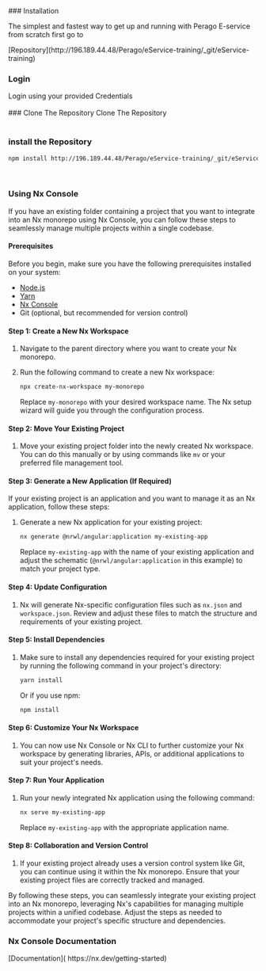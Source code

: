  
<Steps>
### Installation
 
The simplest and fastest way to get up and running with Perago E-service from scratch 
first go to

 
<Callout type="info" emoji="ℹ️">
 [Repository](http://196.189.44.48/Perago/eService-training/_git/eService-training) 
</Callout>
 
###  Login
 
<Callout type="default" >
  Login using your provided Credentials
</Callout>
<br /><br />

<Images />
### Clone The Repository
<Callout type="default">Clone The Repository</Callout>
<br />
<br />

<Clone />

### install the Repository

```bash
npm install http://196.189.44.48/Perago/eService-training/_git/eService-training
```

<br />

<Install />

### Using Nx Console

If you have an existing folder containing a project that you want to integrate into an Nx monorepo using Nx Console, you can follow these steps to seamlessly manage multiple projects within a single codebase.

#### Prerequisites

Before you begin, make sure you have the following prerequisites installed on your system:

- [Node.js](https://nodejs.org/)
- [Yarn](https://yarnpkg.com/)
- [Nx Console](https://nx.dev/latest/angular/getting-started/nx-setup)
- Git (optional, but recommended for version control)

#### Step 1: Create a New Nx Workspace

1. Navigate to the parent directory where you want to create your Nx monorepo.

2. Run the following command to create a new Nx workspace:

   ```bash
   npx create-nx-workspace my-monorepo
   ```

   Replace `my-monorepo` with your desired workspace name. The Nx setup wizard will guide you through the configuration process.

#### Step 2: Move Your Existing Project

1. Move your existing project folder into the newly created Nx workspace. You can do this manually or by using commands like `mv` or your preferred file management tool.

#### Step 3: Generate a New Application (If Required)

If your existing project is an application and you want to manage it as an Nx application, follow these steps:

1. Generate a new Nx application for your existing project:

   ```bash
   nx generate @nrwl/angular:application my-existing-app
   ```

   Replace `my-existing-app` with the name of your existing application and adjust the schematic (`@nrwl/angular:application` in this example) to match your project type.

#### Step 4: Update Configuration

1. Nx will generate Nx-specific configuration files such as `nx.json` and `workspace.json`. Review and adjust these files to match the structure and requirements of your existing project.

#### Step 5: Install Dependencies

1. Make sure to install any dependencies required for your existing project by running the following command in your project's directory:

   ```bash
   yarn install
   ```

   Or if you use npm:

   ```bash
   npm install
   ```

#### Step 6: Customize Your Nx Workspace

1. You can now use Nx Console or Nx CLI to further customize your Nx workspace by generating libraries, APIs, or additional applications to suit your project's needs.

#### Step 7: Run Your Application

1. Run your newly integrated Nx application using the following command:

   ```bash
   nx serve my-existing-app
   ```

   Replace `my-existing-app` with the appropriate application name.

#### Step 8: Collaboration and Version Control

1. If your existing project already uses a version control system like Git, you can continue using it within the Nx monorepo. Ensure that your existing project files are correctly tracked and managed.

By following these steps, you can seamlessly integrate your existing project into an Nx monorepo, leveraging Nx's capabilities for managing multiple projects within a unified codebase. Adjust the steps as needed to accommodate your project's specific structure and dependencies.

### Nx Console Documentation

<Callout type="default">
  [Documentation]( https://nx.dev/getting-started)
</Callout>
<br />
<br />

</Steps>
